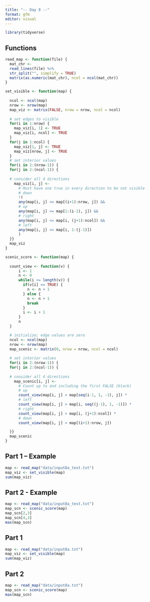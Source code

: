 ```yaml
---
title: "-- Day 8 --"
format: gfm
editor: visual
---
```


```r
library(tidyverse)
```

## Functions

```r
read_map <- function(file) {
  mat_chr <-
  read_lines(file) %>% 
  str_split("", simplify = TRUE)
  matrix(as.numeric(mat_chr), ncol = ncol(mat_chr))
}

set_visible <- function(map) {
  
  ncol <- ncol(map)
  nrow <- nrow(map)
  map_viz <- matrix(FALSE, nrow = nrow, ncol = ncol)
  
  # set edges to visible
  for(i in 1:nrow) {
    map_viz[i, 1] <- TRUE
    map_viz[i, ncol] <- TRUE
  }
  for(j in 1:ncol) {
    map_viz[1, j] <- TRUE
    map_viz[nrow, j] <- TRUE
  }
  # set interior values
  for(i in 2:(nrow-1)) {
  for(j in 2:(ncol-1)) {
    
  # consider all 4 directions
    map_viz[i, j] <- 
      # Must have one true in every direction to be not visible
      # down
      !(
      any(map[i, j] <= map[(i+1):nrow, j]) &&
      # up
      any(map[i, j] <= map[1:(i-1), j]) &&
      # right
      any(map[i, j] <= map[i, (j+1):ncol]) &&
      # left 
      any(map[i, j] <= map[i, 1:(j-1)])
      )
  }}
  map_viz
}

scenic_score <- function(map) {
  
  count_view <- function(v) {
      i <- 1
      n <- 0
      while(i <= length(v)) {
        if(v[i] == TRUE) {
          n <- n + 1
        } else {
          n <- n + 1
          break
        }
        i <- i + 1
      }
      n
  }

  # initialize; edge values are zero
  ncol <- ncol(map)
  nrow <- nrow(map)
  map_scenic <- matrix(0, nrow = nrow, ncol = ncol)
  
  # set interior values
  for(i in 2:(nrow-1)) {
  for(j in 2:(ncol-1)) {
    
  # consider all 4 directions
    map_scenic[i, j] <- 
      # Count up to and including the first FALSE (block)
      # up
      count_view(map[i, j] > map[seq(i-1, 1, -1), j]) * 
      # left 
      count_view(map[i, j] > map[i, seq((j-1), 1, -1)]) * 
      # right
      count_view(map[i, j] > map[i, (j+1):ncol]) * 
      # down
      count_view(map[i, j] > map[(i+1):nrow, j])

  }}
  map_scenic
}

```

## Part 1 -- Example

```r
map <- read_map("data/input8a_test.txt")
map_viz <- set_visible(map)
sum(map_viz)
```

## Part 2 - Example

```r
map <- read_map("data/input8a_test.txt")
map_scn <- scenic_score(map)
map_scn[2,3]
map_scn[4,3]
max(map_scn)
```

## Part 1

```r
map <- read_map("data/input8a.txt")
map_viz <- set_visible(map)
sum(map_viz)
```

## Part 2

```r
map <- read_map("data/input8a.txt")
map_scn <- scenic_score(map)
max(map_scn)
```
